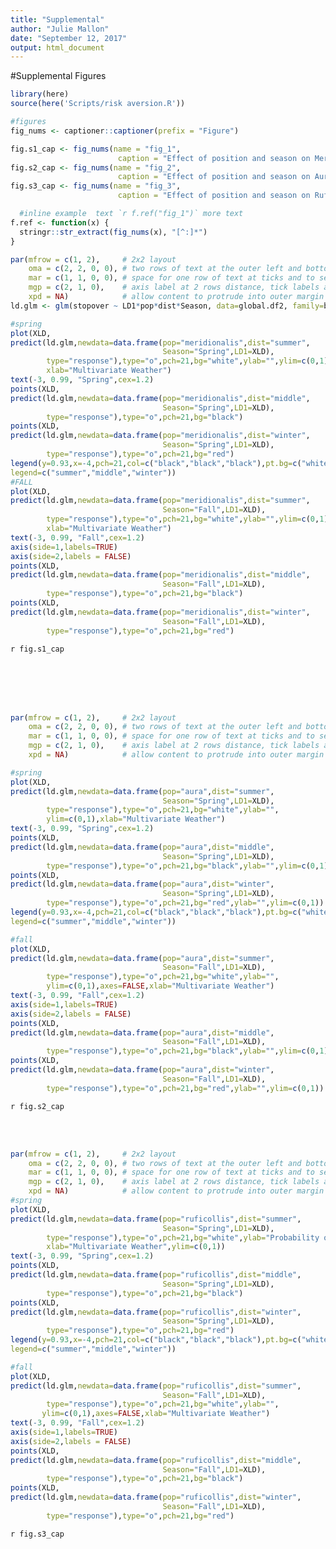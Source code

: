 ```yaml
---
title: "Supplemental"
author: "Julie Mallon"
date: "September 12, 2017"
output: html_document
---
```


#Supplemental Figures
```r
library(here)
source(here('Scripts/risk aversion.R'))
```


```r
#figures
fig_nums <- captioner::captioner(prefix = "Figure")

fig.s1_cap <- fig_nums(name = "fig_1", 
                        caption = "Effect of position and season on Meridionalis risk tolerance")
fig.s2_cap <- fig_nums(name = "fig_2", 
                        caption = "Effect of position and season on Aura risk tolerance")
fig.s3_cap <- fig_nums(name = "fig_3", 
                        caption = "Effect of position and season on Ruficollis risk tolerance")

  #inline example  text `r f.ref("fig_1")` more text
f.ref <- function(x) {
  stringr::str_extract(fig_nums(x), "[^:]*")
}

```

```r
par(mfrow = c(1, 2),     # 2x2 layout
    oma = c(2, 2, 0, 0), # two rows of text at the outer left and bottom margin
    mar = c(1, 1, 0, 0), # space for one row of text at ticks and to separate plots
    mgp = c(2, 1, 0),    # axis label at 2 rows distance, tick labels at 1 row
    xpd = NA)            # allow content to protrude into outer margin (and beyond)
ld.glm <- glm(stopover ~ LD1*pop*dist*Season, data=global.df2, family=binomial)

#spring
plot(XLD,
predict(ld.glm,newdata=data.frame(pop="meridionalis",dist="summer",
                                  Season="Spring",LD1=XLD),
        type="response"),type="o",pch=21,bg="white",ylab="",ylim=c(0,1),
        xlab="Multivariate Weather")
text(-3, 0.99, "Spring",cex=1.2)
points(XLD,
predict(ld.glm,newdata=data.frame(pop="meridionalis",dist="middle",
                                  Season="Spring",LD1=XLD),
        type="response"),type="o",pch=21,bg="black")
points(XLD,
predict(ld.glm,newdata=data.frame(pop="meridionalis",dist="winter",
                                  Season="Spring",LD1=XLD),
        type="response"),type="o",pch=21,bg="red")
legend(y=0.93,x=-4,pch=21,col=c("black","black","black"),pt.bg=c("white","black","red"),
legend=c("summer","middle","winter"))
#FALL
plot(XLD,
predict(ld.glm,newdata=data.frame(pop="meridionalis",dist="summer",
                                  Season="Fall",LD1=XLD),
        type="response"),type="o",pch=21,bg="white",ylab="",ylim=c(0,1),axes=FALSE,
        xlab="Multivariate Weather")
text(-3, 0.99, "Fall",cex=1.2)
axis(side=1,labels=TRUE)
axis(side=2,labels = FALSE)
points(XLD,
predict(ld.glm,newdata=data.frame(pop="meridionalis",dist="middle",
                                  Season="Fall",LD1=XLD),
        type="response"),type="o",pch=21,bg="black")
points(XLD,
predict(ld.glm,newdata=data.frame(pop="meridionalis",dist="winter",
                                  Season="Fall",LD1=XLD),
        type="response"),type="o",pch=21,bg="red")
```

`r fig.s1_cap`

<br><br>
<br><br>
```r
par(mfrow = c(1, 2),     # 2x2 layout
    oma = c(2, 2, 0, 0), # two rows of text at the outer left and bottom margin
    mar = c(1, 1, 0, 0), # space for one row of text at ticks and to separate plots
    mgp = c(2, 1, 0),    # axis label at 2 rows distance, tick labels at 1 row
    xpd = NA)            # allow content to protrude into outer margin (and beyond)

#spring
plot(XLD,
predict(ld.glm,newdata=data.frame(pop="aura",dist="summer",
                                  Season="Spring",LD1=XLD),
        type="response"),type="o",pch=21,bg="white",ylab="",
        ylim=c(0,1),xlab="Multivariate Weather")
text(-3, 0.99, "Spring",cex=1.2)
points(XLD,
predict(ld.glm,newdata=data.frame(pop="aura",dist="middle",
                                  Season="Spring",LD1=XLD),
        type="response"),type="o",pch=21,bg="black",ylab="",ylim=c(0,1))
points(XLD,
predict(ld.glm,newdata=data.frame(pop="aura",dist="winter",
                                  Season="Spring",LD1=XLD),
        type="response"),type="o",pch=21,bg="red",ylab="",ylim=c(0,1))
legend(y=0.93,x=-4,pch=21,col=c("black","black","black"),pt.bg=c("white","black","red"),
legend=c("summer","middle","winter"))

#fall
plot(XLD,
predict(ld.glm,newdata=data.frame(pop="aura",dist="summer",
                                  Season="Fall",LD1=XLD),
        type="response"),type="o",pch=21,bg="white",ylab="",
        ylim=c(0,1),axes=FALSE,xlab="Multivariate Weather")
text(-3, 0.99, "Fall",cex=1.2)
axis(side=1,labels=TRUE)
axis(side=2,labels = FALSE)
points(XLD,
predict(ld.glm,newdata=data.frame(pop="aura",dist="middle",
                                  Season="Fall",LD1=XLD),
        type="response"),type="o",pch=21,bg="black",ylab="",ylim=c(0,1))
points(XLD,
predict(ld.glm,newdata=data.frame(pop="aura",dist="winter",
                                  Season="Fall",LD1=XLD),
        type="response"),type="o",pch=21,bg="red",ylab="",ylim=c(0,1))

```

`r fig.s2_cap`


<br><br>



```r

par(mfrow = c(1, 2),     # 2x2 layout
    oma = c(2, 2, 0, 0), # two rows of text at the outer left and bottom margin
    mar = c(1, 1, 0, 0), # space for one row of text at ticks and to separate plots
    mgp = c(2, 1, 0),    # axis label at 2 rows distance, tick labels at 1 row
    xpd = NA)            # allow content to protrude into outer margin (and beyond)
#spring
plot(XLD,
predict(ld.glm,newdata=data.frame(pop="ruficollis",dist="summer",
                                  Season="Spring",LD1=XLD),
        type="response"),type="o",pch=21,bg="white",ylab="Probability of Stopover",
        xlab="Multivariate Weather",ylim=c(0,1))
text(-3, 0.99, "Spring",cex=1.2)
points(XLD,
predict(ld.glm,newdata=data.frame(pop="ruficollis",dist="middle",
                                  Season="Spring",LD1=XLD),
        type="response"),type="o",pch=21,bg="black")
points(XLD,
predict(ld.glm,newdata=data.frame(pop="ruficollis",dist="winter",
                                  Season="Spring",LD1=XLD),
        type="response"),type="o",pch=21,bg="red")
legend(y=0.93,x=-4,pch=21,col=c("black","black","black"),pt.bg=c("white","black","red"),
legend=c("summer","middle","winter"))

#fall
plot(XLD,
predict(ld.glm,newdata=data.frame(pop="ruficollis",dist="summer",
                                  Season="Fall",LD1=XLD),
        type="response"),type="o",pch=21,bg="white",ylab="",
       ylim=c(0,1),axes=FALSE,xlab="Multivariate Weather")
text(-3, 0.99, "Fall",cex=1.2)
axis(side=1,labels=TRUE)
axis(side=2,labels = FALSE)
points(XLD,
predict(ld.glm,newdata=data.frame(pop="ruficollis",dist="middle",
                                  Season="Fall",LD1=XLD),
        type="response"),type="o",pch=21,bg="black")
points(XLD,
predict(ld.glm,newdata=data.frame(pop="ruficollis",dist="winter",
                                  Season="Fall",LD1=XLD),
        type="response"),type="o",pch=21,bg="red")

```

`r fig.s3_cap`


